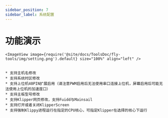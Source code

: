 ```yaml
---
sidebar_position: 7
sidebar_label: 系统配置
---
```



# 功能演示

    <ImageView image={require('@site/docs/ToolsDoc/fly-tools/img/setting.png').default} size="100%" align="left" />


    * 支持主机名修改
    * 支持系统时区修改
    * 支持上位机40PIN扩展启用（请注意PWM启用后无法使用串口连接上位机，屏幕启用后可能无法使用上位机的加速度口）
    * 支持主板型号修改
    * 支持Klipper网页修改，支持Fuidd与Mainsail
    * 支持打开或者关闭KlipperScreen
    * 支持强制Klippy进程运行在指定的CPU核心，可指定Klipper在选择的核心下运行